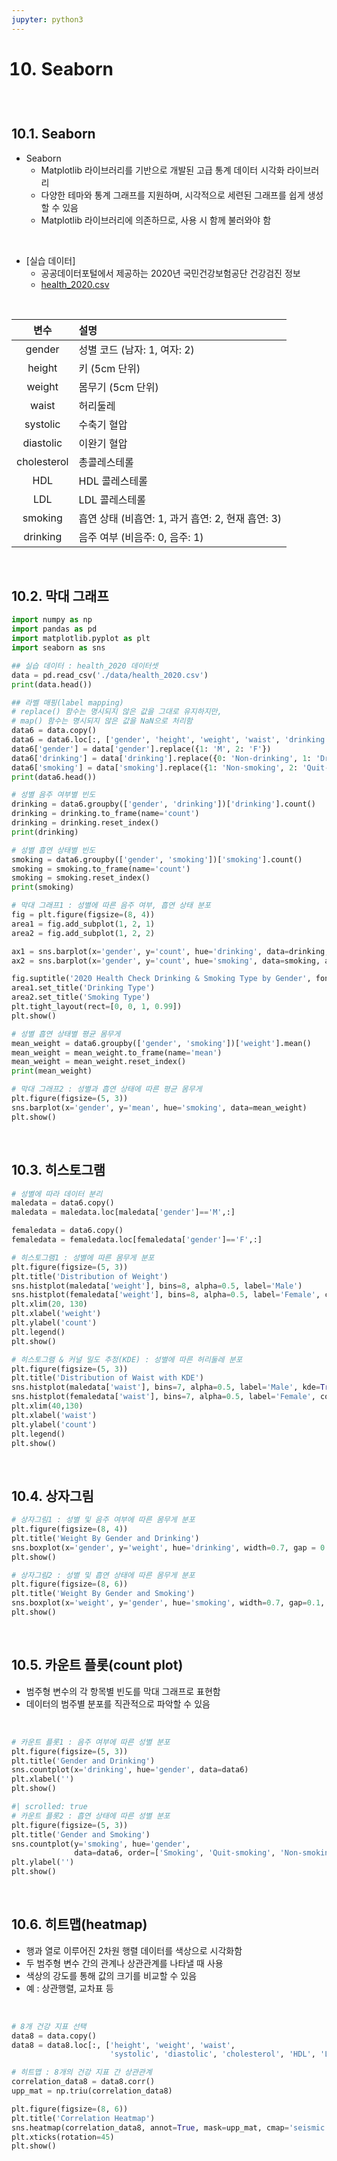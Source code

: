 ```yaml
---
jupyter: python3
---
```


<h1>10. Seaborn</h1>
<br>

## 10.1. Seaborn
+ Seaborn
  + Matplotlib 라이브러리를 기반으로 개발된 고급 통계 데이터 시각화 라이브러리
  + 다양한 테마와 통계 그래프를 지원하며, 시각적으로 세련된 그래프를 쉽게 생성할 수 있음
  + Matplotlib 라이브러리에 의존하므로, 사용 시 함께 불러와야 함

<br>

+ \[실습 데이터\]
  + 공공데이터포털에서 제공하는 2020년 국민건강보험공단 건강검진 정보
  + [health_2020.csv](./data/health_2020.csv)

<br>

|변수|설명|
|:---:|:------------|
|gender|성별 코드 (남자: 1, 여자: 2)|
|height|키 (5cm 단위)|
|weight|몸무기 (5cm 단위)|
|waist|허리둘레|
|systolic|수축기 혈압|
|diastolic|이완기 혈압|
|cholesterol|총콜레스테롤|
|HDL|HDL 콜레스테롤|
|LDL|LDL 콜레스테롤|
|smoking|흡연 상태 (비흡연: 1, 과거 흡연: 2, 현재 흡연: 3)|
|drinking|음주 여부 (비음주: 0, 음주: 1)|

<br>

## 10.2. 막대 그래프

```python
import numpy as np
import pandas as pd
import matplotlib.pyplot as plt
import seaborn as sns
```

```python
## 실습 데이터 : health_2020 데이터셋
data = pd.read_csv('./data/health_2020.csv')
print(data.head())
```

```python
## 라벨 매핑(label mapping)
# replace() 함수는 명시되지 않은 값을 그대로 유지하지만,
# map() 함수는 명시되지 않은 값을 NaN으로 처리함
data6 = data.copy()
data6 = data6.loc[:, ['gender', 'height', 'weight', 'waist', 'drinking', 'smoking']]
data6['gender'] = data['gender'].replace({1: 'M', 2: 'F'})
data6['drinking'] = data['drinking'].replace({0: 'Non-drinking', 1: 'Drinking'})
data6['smoking'] = data['smoking'].replace({1: 'Non-smoking', 2: 'Quit-smoking', 3: 'Smoking'})
print(data6.head())
```

```python
# 성별 음주 여부별 빈도
drinking = data6.groupby(['gender', 'drinking'])['drinking'].count()
drinking = drinking.to_frame(name='count')
drinking = drinking.reset_index()
print(drinking)
```

```python
# 성별 흡연 상태별 빈도
smoking = data6.groupby(['gender', 'smoking'])['smoking'].count()
smoking = smoking.to_frame(name='count')
smoking = smoking.reset_index()
print(smoking)
```

```python
# 막대 그래프1 : 성별에 따른 음주 여부, 흡연 상태 분포
fig = plt.figure(figsize=(8, 4))
area1 = fig.add_subplot(1, 2, 1)
area2 = fig.add_subplot(1, 2, 2)

ax1 = sns.barplot(x='gender', y='count', hue='drinking', data=drinking, ax=area1)
ax2 = sns.barplot(x='gender', y='count', hue='smoking', data=smoking, ax=area2)

fig.suptitle('2020 Health Check Drinking & Smoking Type by Gender', fontweight='bold')
area1.set_title('Drinking Type')
area2.set_title('Smoking Type')
plt.tight_layout(rect=[0, 0, 1, 0.99])
plt.show()
```

```python
# 성별 흡연 상태별 평균 몸무게
mean_weight = data6.groupby(['gender', 'smoking'])['weight'].mean()
mean_weight = mean_weight.to_frame(name='mean')
mean_weight = mean_weight.reset_index()
print(mean_weight)
```

```python
# 막대 그래프2 : 성별과 흡연 상태에 따른 평균 몸무게
plt.figure(figsize=(5, 3))
sns.barplot(x='gender', y='mean', hue='smoking', data=mean_weight)
plt.show()
```

<br>

## 10.3. 히스토그램

```python
# 성별에 따라 데이터 분리
maledata = data6.copy()
maledata = maledata.loc[maledata['gender']=='M',:]

femaledata = data6.copy()
femaledata = femaledata.loc[femaledata['gender']=='F',:]
```

```python
# 히스토그램1 : 성별에 따른 몸무게 분포
plt.figure(figsize=(5, 3))
plt.title('Distribution of Weight')
sns.histplot(maledata['weight'], bins=8, alpha=0.5, label='Male')
sns.histplot(femaledata['weight'], bins=8, alpha=0.5, label='Female', color='r')
plt.xlim(20, 130)
plt.xlabel('weight')
plt.ylabel('count')
plt.legend()
plt.show()
```

```python
# 히스토그램 & 커널 밀도 추정(KDE) : 성별에 따른 허리둘레 분포
plt.figure(figsize=(5, 3))
plt.title('Distribution of Waist with KDE')
sns.histplot(maledata['waist'], bins=7, alpha=0.5, label='Male', kde=True)
sns.histplot(femaledata['waist'], bins=7, alpha=0.5, label='Female', color='r', kde=True)
plt.xlim(40,130)
plt.xlabel('waist')
plt.ylabel('count')
plt.legend()
plt.show()
```

<br>

## 10.4. 상자그림

```python
# 상자그림1 : 성별 및 음주 여부에 따른 몸무게 분포
plt.figure(figsize=(8, 4))
plt.title('Weight By Gender and Drinking')
sns.boxplot(x='gender', y='weight', hue='drinking', width=0.7, gap = 0.1, data=data6)
plt.show()
```

```python
# 상자그림2 : 성별 및 흡연 상태에 따른 몸무게 분포
plt.figure(figsize=(8, 6))
plt.title('Weight By Gender and Smoking')
sns.boxplot(x='weight', y='gender', hue='smoking', width=0.7, gap=0.1, data=data6, orient='h')
plt.show()
```

<br>

## 10.5. 카운트 플롯(count plot)
- 범주형 변수의 각 항목별 빈도를 막대 그래프로 표현함
- 데이터의 범주별 분포를 직관적으로 파악할 수 있음

<br>

```python
# 카운트 플롯1 : 음주 여부에 따른 성별 분포
plt.figure(figsize=(5, 3))
plt.title('Gender and Drinking')
sns.countplot(x='drinking', hue='gender', data=data6)
plt.xlabel('')
plt.show()
```

```python
#| scrolled: true
# 카운트 플롯2 : 흡연 상태에 따른 성별 분포
plt.figure(figsize=(5, 3))
plt.title('Gender and Smoking')
sns.countplot(y='smoking', hue='gender',
              data=data6, order=['Smoking', 'Quit-smoking', 'Non-smoking'])
plt.ylabel('')
plt.show()
```

<br>

## 10.6. 히트맵(heatmap)
- 행과 열로 이루어진 2차원 행렬 데이터를 색상으로 시각화함
- 두 범주형 변수 간의 관계나 상관관계를 나타낼 때 사용
- 색상의 강도를 통해 값의 크기를 비교할 수 있음
- 예 : 상관행렬, 교차표 등

<br>

```python
# 8개 건강 지표 선택
data8 = data.copy()
data8 = data8.loc[:, ['height', 'weight', 'waist',
                      'systolic', 'diastolic', 'cholesterol', 'HDL', 'LDL']]
```

```python
# 히트맵 : 8개의 건강 지표 간 상관관계
correlation_data8 = data8.corr()
upp_mat = np.triu(correlation_data8)

plt.figure(figsize=(8, 6))
plt.title('Correlation Heatmap')
sns.heatmap(correlation_data8, annot=True, mask=upp_mat, cmap='seismic', vmin=-1, vmax=1)
plt.xticks(rotation=45)
plt.show()
```

